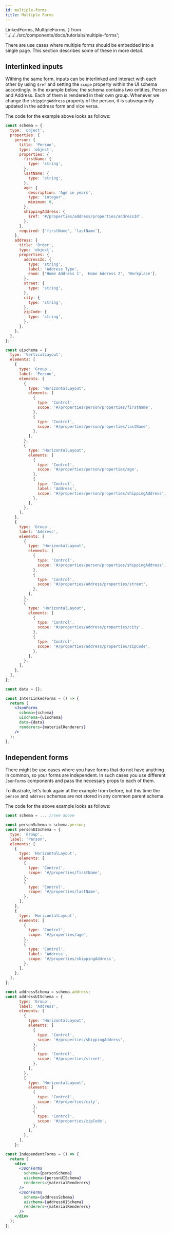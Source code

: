 ```yaml
---
id: multiple-forms
title: Multiple Forms
---
```


  LinkedForms,
  MultipleForms,
} from '../../../src/components/docs/tutorials/multiple-forms';

There are use cases where multiple forms should be embedded into a single page.
This section describes some of these in more detail.

## Interlinked inputs

Withing the same form, inputs can be interlinked and interact with each other by using `$ref` and setting the `scope` property within the UI schema accordingly.
In the example below, the schema contains two entities, Person and Address. Each of them is rendered in their own group.
Whenever we change the `shippingAddress` property of the person, it is subsequently updated in the address form and vice versa.

<LinkedForms />

The code for the example above looks as follows:

```jsx
const schema = {
  type: 'object',
  properties: {
    person: {
      title: 'Person',
      type: 'object',
      properties: {
        firstName: {
          type: 'string',
        },
        lastName: {
          type: 'string',
        },
        age: {
          description: 'Age in years',
          type: 'integer',
          minimum: 0,
        },
        shippingAddress: {
          $ref: '#/properties/address/properties/addressId',
        },
      },
      required: ['firstName', 'lastName'],
    },
    address: {
      title: 'Order',
      type: 'object',
      properties: {
        addressId: {
          type: 'string',
          label: 'Address Type',
          enum: ['Home Address 1', 'Home Address 2', 'Workplace'],
        },
        street: {
          type: 'string',
        },
        city: {
          type: 'string',
        },
        zipCode: {
          type: 'string',
        },
      },
    },
  },
};

const uischema = {
  type: 'VerticalLayout',
  elements: [
    {
      type: 'Group',
      label: 'Person',
      elements: [
        {
          type: 'HorizontalLayout',
          elements: [
            {
              type: 'Control',
              scope: '#/properties/person/properties/firstName',
            },
            {
              type: 'Control',
              scope: '#/properties/person/properties/lastName',
            },
          ],
        },
        {
          type: 'HorizontalLayout',
          elements: [
            {
              type: 'Control',
              scope: '#/properties/person/properties/age',
            },
            {
              type: 'Control',
              label: 'Address',
              scope: '#/properties/person/properties/shippingAddress',
            },
          ],
        },
      ],
    },
    {
      type: 'Group',
      label: 'Address',
      elements: [
        {
          type: 'HorizontalLayout',
          elements: [
            {
              type: 'Control',
              scope: '#/properties/person/properties/shippingAddress',
            },
            {
              type: 'Control',
              scope: '#/properties/address/properties/street',
            },
          ],
        },
        {
          type: 'HorizontalLayout',
          elements: [
            {
              type: 'Control',
              scope: '#/properties/address/properties/city',
            },
            {
              type: 'Control',
              scope: '#/properties/address/properties/zipCode',
            },
          ],
        },
      ],
    },
  ],
};

const data = {};

const InterLinkedForms = () => {
  return (
    <JsonForms
      schema={schema}
      uischema={uischema}
      data={data}
      renderers={materialRenderers}
    />
  );
};
```

## Independent forms

There might be use cases where you have forms that do not have anything in common, so your forms are independent.
In such cases you use different `JsonForms` components and pass the necessary props to each of them.

To illustrate, let's look again at the example from before, but this time the `person` and `address` schemas are not stored in any common parent schema.

<MultipleForms />

The code for the above example looks as follows:

```jsx
const schema = ... //see above

const personSchema = schema.person;
const personUISchema = {
  type: 'Group',
  label: 'Person',
  elements: [
    {
      type: 'HorizontalLayout',
      elements: [
        {
          type: 'Control',
          scope: '#/properties/firstName',
        },
        {
          type: 'Control',
          scope: '#/properties/lastName',
        },
      ],
    },
    {
      type: 'HorizontalLayout',
      elements: [
        {
          type: 'Control',
          scope: '#/properties/age',
        },
        {
          type: 'Control',
          label: 'Address',
          scope: '#/properties/shippingAddress',
        },
      ],
    },
  ],
};

const addressSchema = schema.address;
const addressUISchema = {
      type: 'Group',
      label: 'Address',
      elements: [
        {
          type: 'HorizontalLayout',
          elements: [
            {
              type: 'Control',
              scope: '#/properties/shippingAddress',
            },
            {
              type: 'Control',
              scope: '#/properties/street',
            },
          ],
        },
        {
          type: 'HorizontalLayout',
          elements: [
            {
              type: 'Control',
              scope: '#/properties/city',
            },
            {
              type: 'Control',
              scope: '#/properties/zipCode',
            },
          ],
        },
      ],
    };

const IndependentForms = () => {
  return (
    <div>
      <JsonForms
        schema={personSchema}
        uischema={personUISchema}
        renderers={materialRenderers}
      />
      <JsonForms
        schema={addressSchema}
        uischema={addressUISchema}
        renderers={materialRenderers}
      />
    </div>
  );
};
```
